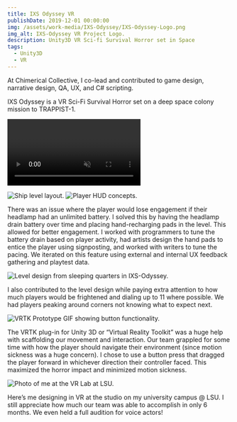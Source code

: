 ```yaml
---
title: IXS Odyssey VR
publishDate: 2019-12-01 00:00:00
img: /assets/work-media/IXS-Odyssey/IXS-Odyssey-Logo.png
img_alt: IXS-Odyssey VR Project Logo.
description: Unity3D VR Sci-fi Survival Horror set in Space
tags:
  - Unity3D
  - VR
---
```


<Aside 
  emoji="🚀 "
  title="Role: Designer, QA, Co-lead"
  involvement="Jan 2017 - Jul 2018"
  tools="Unity3D, VRTK, Photoshop"
  status="Unreleased"
  developer="Chimerical Collective"
/>

At Chimerical Collective, I co-lead and contributed to game design, narrative design, QA, UX, and C# scripting.

IXS Odyssey is a VR Sci-Fi Survival Horror set on a deep space colony mission to TRAPPIST-1.

<Video
  path="/src/assets/work-media/IXS-Odyssey/Odyssey Gameplay Trailer.mp4"
  autoplay="autoplay"
  loop="loop"
  muted="muted"
/>

<div className="flex-container">
  <img class="lightbox-image" src="/assets/work-media/IXS-Odyssey/IXS-Odyssey-Ship-Layout.png" alt="Ship level layout." />
  <img class="lightbox-image" src="/assets/work-media/IXS-Odyssey/IXS-Odyssey-HUD-Concept.png" alt="Player HUD concepts." />
</div>

There was an issue where the player would lose engagement if their headlamp had an unlimited battery. I solved this by having the headlamp drain battery over time and placing hand-recharging pads in the level. This allowed for better engagement. I worked with programmers to tune the battery drain based on player activity, had artists design the hand pads to entice the player using signposting, and worked with writers to tune the pacing. We iterated on this feature using external and internal UX feedback gathering and playtest data.

<div className="flex-container">
  <img class="lightbox-image" src="/assets/work-media/IXS-Odyssey/IXS-Odyssey-Level-Design.jpeg" alt="Level design from sleeping quarters in IXS-Odyssey." />
  
  <p>I also contributed to the level design while paying extra attention to how much players would be frightened and dialing up to 11 where possible. We had players peaking around corners not knowing what to expect next.</p>
</div>

<div className="flex-container">
  <img class="lightbox-image" src="/assets/work-media/IXS-Odyssey/VRTK-button.gif" alt="VRTK Prototype GIF showing button functionality." />
  
  <p>The VRTK plug-in for Unity 3D or “Virtual Reality Toolkit” was a huge help with scaffolding our movement and interaction. Our team grappled for some time with how the player should navigate their environment (since motion sickness was a huge concern). I chose to use a button press that dragged the player forward in whichever direction their controller faced. This maximized the horror impact and minimized motion sickness.</p>
</div>

<div className="flex-container">
  <img class="lightbox-image" src="/assets/work-media/IXS-Odyssey/LSU-VR-Studio.jpeg" alt="Photo of me at the VR Lab at LSU." />
  
  <p>Here’s me designing in VR at the studio on my university campus @ LSU. I still appreciate how much our team was able to accomplish in only 6 months. We even held a full audition for voice actors! </p>
</div>